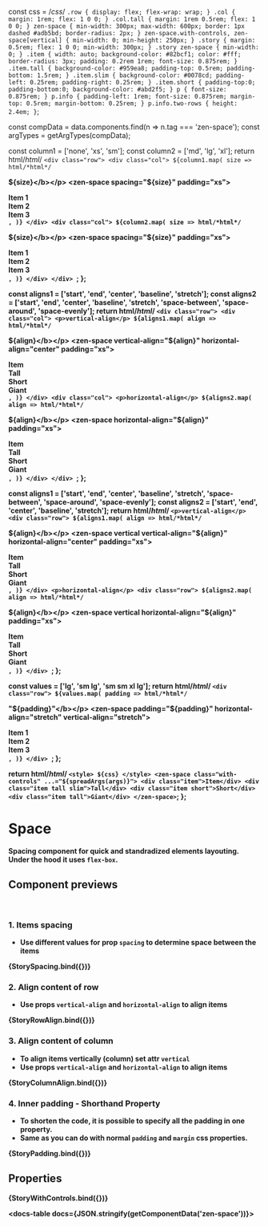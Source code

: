 const css = /*css*/ `
  .row {
    display: flex;
    flex-wrap: wrap;
  }
  .col {
    margin: 1rem;
    flex: 1 0 0;
  }
  .col.tall {
    margin: 1rem 0.5rem;
    flex: 1 0 0;
  }
  zen-space {
    min-width: 300px;
    max-width: 600px;
    border: 1px dashed #adb5bd;
    border-radius: 2px;
  }
  zen-space.with-controls,
  zen-space[vertical] {
    min-width: 0;
    min-height: 250px;
  }
  .story {
    margin: 0.5rem;
    flex: 1 0 0;
    min-width: 300px;
  }
  .story zen-space {
    min-width: 0;
  }
  .item {
    width: auto;
    background-color: #82bcf1;
    color: #fff;
    border-radius: 3px;
    padding: 0.2rem 1rem;
    font-size: 0.875rem;
  }
  .item.tall {
    background-color: #959ea8;
    padding-top: 0.5rem;
    padding-bottom: 1.5rem;
  }
  .item.slim {
    background-color: #0078cd;
    padding-left: 0.25rem;
    padding-right: 0.25rem;
  }
  .item.short {
    padding-top:0;
    padding-bottom:0;
    background-color: #abd2f5;
  }
  p {
    font-size: 0.875rem;
  }
  p.info {
    padding-left: 1rem;
    font-size: 0.875rem;
    margin-top: 0.5rem;
    margin-bottom: 0.25rem;
  }
  p.info.two-rows {
    height: 2.4em;
  }
`;

const compData = data.components.find(n => n.tag === 'zen-space');
const argTypes = getArgTypes(compData);

<Meta title="Layout/Space" component="zen-space" argTypes={argTypes} />

  const column1 = ['none', 'xs', 'sm'];
  const column2 = ['md', 'lg', 'xl'];
  return html/*html*/ `
    <div class="row">
      <div class="col">
        ${column1.map(
          size => html/*html*/ `
            <p class="info"><b>${size}</b></p>
            <zen-space spacing="${size}" padding="xs">
              <div class="item">Item 1</div>
              <div class="item">Item 2</div>
              <div class="item">Item 3</div>
            </zen-space>
          `,
        )}
      </div>
      <div class="col">
        ${column2.map(
          size => html/*html*/ `
            <p class="info"><b>${size}</b></p>
            <zen-space spacing="${size}" padding="xs">
              <div class="item">Item 1</div>
              <div class="item">Item 2</div>
              <div class="item">Item 3</div>
            </zen-space>
          `,
        )}
      </div>
    </div>
  `;
};

  const aligns1 = ['start', 'end', 'center', 'baseline', 'stretch'];
  const aligns2 = ['start', 'end', 'center', 'baseline', 'stretch', 'space-between', 'space-around', 'space-evenly'];
  return html/*html*/ `
    <div class="row">
      <div class="col">
        <p>vertical-align</p>
        ${aligns1.map(
          align => html/*html*/ `
            <p class="info"><b>${align}</b></p>
            <zen-space vertical-align="${align}" horizontal-align="center" padding="xs">
              <div class="item">Item</div>
              <div class="item tall slim">Tall</div>
              <div class="item short">Short</div>
              <div class="item tall">Giant</div>
            </zen-space>
          `,
        )}
      </div>
      <div class="col">
        <p>horizontal-align</p>
        ${aligns2.map(
          align => html/*html*/ `
            <p class="info"><b>${align}</b></p>
            <zen-space horizontal-align="${align}" padding="xs">
              <div class="item">Item</div>
              <div class="item tall slim">Tall</div>
              <div class="item short">Short</div>
              <div class="item tall">Giant</div>
            </zen-space>
          `,
        )}
      </div>
    </div>
  `;
};

  const aligns1 = ['start', 'end', 'center', 'baseline', 'stretch', 'space-between', 'space-around', 'space-evenly'];
  const aligns2 = ['start', 'end', 'center', 'baseline', 'stretch'];
  return html/*html*/ `
    <p>vertical-align</p>
    <div class="row">
      ${aligns1.map(
        align => html/*html*/ `
          <div class="col tall">
            <p class="info two-rows"><b>${align}</b></p>
            <zen-space vertical vertical-align="${align}" horizontal-align="center" padding="xs">
              <div class="item">Item</div>
              <div class="item tall slim">Tall</div>
              <div class="item short">Short</div>
              <div class="item tall">Giant</div>
            </zen-space>
          </div>
        `,
      )}
    </div>
    <p>horizontal-align</p>
    <div class="row">
      ${aligns2.map(
        align => html/*html*/ `
          <div class="col tall">
            <p class="info"><b>${align}</b></p>
            <zen-space vertical horizontal-align="${align}" padding="xs">
              <div class="item">Item</div>
              <div class="item tall slim">Tall</div>
              <div class="item short">Short</div>
              <div class="item tall">Giant</div>
            </zen-space>
          </div>
        `,
      )}
    </div>
  `;
};

  const values = ['lg', 'sm lg', 'sm sm xl lg'];
  return html/*html*/ `
    <div class="row">
      ${values.map(
        padding => html/*html*/ `
          <div class="story">
            <p class="info"><b>"${padding}"</b></p>
            <zen-space padding="${padding}" horizontal-align="stretch" vertical-align="stretch">
              <div class="item">Item 1</div>
              <div class="item">Item 2</div>
              <div class="item">Item 3</div>
            </zen-space>
          </div>
        `,
      )}
    </div>
  `;
};

  return html/*html*/ `
    <style>
      ${css}
    </style>
    <zen-space class="with-controls" ...="${spreadArgs(args)}">
      <div class="item">Item</div>
      <div class="item tall slim">Tall</div>
      <div class="item short">Short</div>
      <div class="item tall">Giant</div>
    </zen-space>
  `;
};

# Space

Spacing component for quick and standradized elements layouting.<br/>
Under the hood it uses <code>flex-box</code>.

## Component previews

<br />

### 1. Items spacing

- Use different values for prop `spacing` to determine space between the items

<Canvas>
  <Story name="sizes">{StorySpacing.bind({})}</Story>
</Canvas>

### 2. Align content of row

- Use props `vertical-align` and `horizontal-align` to align items

<Canvas>
  <Story name="aligns">{StoryRowAlign.bind({})}</Story>
</Canvas>

### 3. Align content of column

- To align items vertically (column) set attr `vertical`
- Use props `vertical-align` and `horizontal-align` to align items

<Canvas>
  <Story name="alignsColumn">{StoryColumnAlign.bind({})}</Story>
</Canvas>

### 4. Inner padding - Shorthand Property

- To shorten the code, it is possible to specify all the padding in one property.
- Same as you can do with normal `padding` and `margin` css properties.

<Canvas>
  <Story name="paddings">{StoryPadding.bind({})}</Story>
</Canvas>

## Properties

<Canvas>
  <Story
    name="default"
    args={{
      ...getDefaultArgs(argTypes),
    }}
  >
    {StoryWithControls.bind({})}
  </Story>
</Canvas>

<ArgsTable story="default" />

<docs-table docs={JSON.stringify(getComponentData('zen-space'))}></docs-table>
